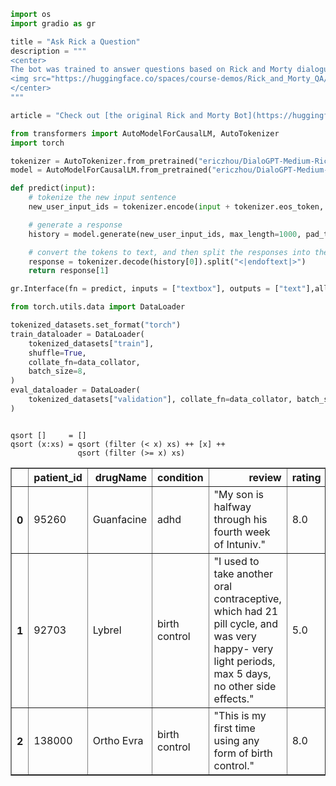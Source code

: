 ```python
import os
import gradio as gr

title = "Ask Rick a Question"
description = """
<center>
The bot was trained to answer questions based on Rick and Morty dialogues. Ask Rick anything!
<img src="https://huggingface.co/spaces/course-demos/Rick_and_Morty_QA/resolve/main/rick.png" width=200px>
</center>
"""

article = "Check out [the original Rick and Morty Bot](https://huggingface.co/spaces/kingabzpro/Rick_and_Morty_Bot) that this demo is based off of."

from transformers import AutoModelForCausalLM, AutoTokenizer
import torch

tokenizer = AutoTokenizer.from_pretrained("ericzhou/DialoGPT-Medium-Rick_v2")
model = AutoModelForCausalLM.from_pretrained("ericzhou/DialoGPT-Medium-Rick_v2")

def predict(input):
    # tokenize the new input sentence
    new_user_input_ids = tokenizer.encode(input + tokenizer.eos_token, return_tensors='pt')

    # generate a response 
    history = model.generate(new_user_input_ids, max_length=1000, pad_token_id=tokenizer.eos_token_id).tolist()

    # convert the tokens to text, and then split the responses into the right format
    response = tokenizer.decode(history[0]).split("<|endoftext|>")
    return response[1]

gr.Interface(fn = predict, inputs = ["textbox"], outputs = ["text"],allow_flagging = "manual",title = title, description = description, article = article, theme="dark-huggingface", examples=[["What are you doing?"], ["Where should we time travel to?"]] ).launch(debug=True) 


```

```python
from torch.utils.data import DataLoader

tokenized_datasets.set_format("torch")
train_dataloader = DataLoader(
    tokenized_datasets["train"],
    shuffle=True,
    collate_fn=data_collator,
    batch_size=8,
)
eval_dataloader = DataLoader(
    tokenized_datasets["validation"], collate_fn=data_collator, batch_size=8
)
```

```{#monochrome

qsort []     = []
qsort (x:xs) = qsort (filter (< x) xs) ++ [x] ++
               qsort (filter (>= x) xs)

```


<table border="1" class="dataframe">
  <thead>
    <tr style="text-align: right;">
      <th></th>
      <th>patient_id</th>
      <th>drugName</th>
      <th>condition</th>
      <th>review</th>
      <th>rating</th>
      <th>date</th>
      <th>usefulCount</th>
      <th>review_length</th>
    </tr>
  </thead>
  <tbody>
    <tr>
      <th>0</th>
      <td>95260</td>
      <td>Guanfacine</td>
      <td>adhd</td>
      <td>"My son is halfway through his fourth week of Intuniv."</td>
      <td>8.0</td>
      <td>April 27, 2010</td>
      <td>192</td>
      <td>141</td>
    </tr>
    <tr>
      <th>1</th>
      <td>92703</td>
      <td>Lybrel</td>
      <td>birth control</td>
      <td>"I used to take another oral contraceptive, which had 21 pill cycle, and was very happy- very light periods, max 5 days, no other side effects."</td>
      <td>5.0</td>
      <td>December 14, 2009</td>
      <td>17</td>
      <td>134</td>
    </tr>
    <tr>
      <th>2</th>
      <td>138000</td>
      <td>Ortho Evra</td>
      <td>birth control</td>
      <td>"This is my first time using any form of birth control."</td>
      <td>8.0</td>
      <td>November 3, 2015</td>
      <td>10</td>
      <td>89</td>
    </tr>
  </tbody>
</table>